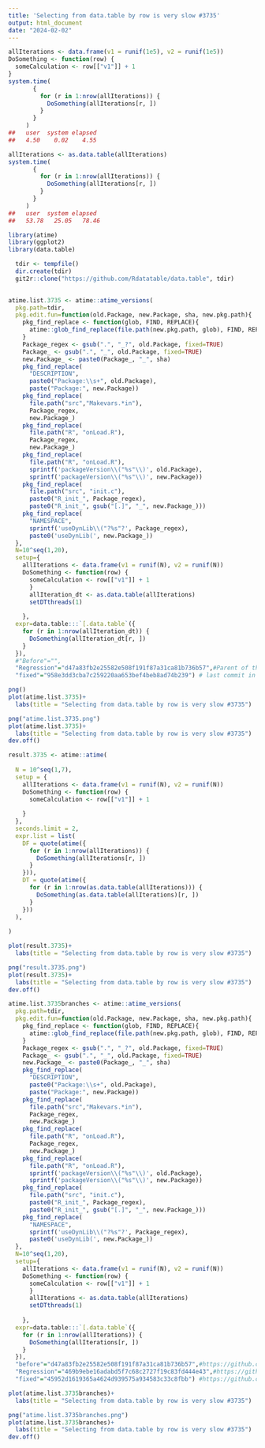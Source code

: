 ```yaml
---
title: 'Selecting from data.table by row is very slow #3735'
output: html_document
date: "2024-02-02"
---
```




```r
allIterations <- data.frame(v1 = runif(1e5), v2 = runif(1e5))
DoSomething <- function(row) {
  someCalculation <- row[["v1"]] + 1
}
system.time(
       {
         for (r in 1:nrow(allIterations)) {
           DoSomething(allIterations[r, ])
         }
       }
     )
##   user  system elapsed 
##   4.50    0.02    4.55 

allIterations <- as.data.table(allIterations)
system.time(
       {
         for (r in 1:nrow(allIterations)) {
           DoSomething(allIterations[r, ])
         }
       }
     )
##   user  system elapsed 
##   53.78   25.05   78.46 
```



```r


library(atime)
library(ggplot2)
library(data.table)

```

```r
  tdir <- tempfile()
  dir.create(tdir)
  git2r::clone("https://github.com/Rdatatable/data.table", tdir)
  
```


```r

atime.list.3735 <- atime::atime_versions(
  pkg.path=tdir,
  pkg.edit.fun=function(old.Package, new.Package, sha, new.pkg.path){
    pkg_find_replace <- function(glob, FIND, REPLACE){
      atime::glob_find_replace(file.path(new.pkg.path, glob), FIND, REPLACE)
    }
    Package_regex <- gsub(".", "_?", old.Package, fixed=TRUE)
    Package_ <- gsub(".", "_", old.Package, fixed=TRUE)
    new.Package_ <- paste0(Package_, "_", sha)
    pkg_find_replace(
      "DESCRIPTION", 
      paste0("Package:\\s+", old.Package),
      paste("Package:", new.Package))
    pkg_find_replace(
      file.path("src","Makevars.*in"),
      Package_regex,
      new.Package_)
    pkg_find_replace(
      file.path("R", "onLoad.R"),
      Package_regex,
      new.Package_)
    pkg_find_replace(
      file.path("R", "onLoad.R"),
      sprintf('packageVersion\\("%s"\\)', old.Package),
      sprintf('packageVersion\\("%s"\\)', new.Package))
    pkg_find_replace(
      file.path("src", "init.c"),
      paste0("R_init_", Package_regex),
      paste0("R_init_", gsub("[.]", "_", new.Package_)))
    pkg_find_replace(
      "NAMESPACE",
      sprintf('useDynLib\\("?%s"?', Package_regex),
      paste0('useDynLib(', new.Package_))
  },
  N=10^seq(1,20),
  setup={ 
    allIterations <- data.frame(v1 = runif(N), v2 = runif(N))
    DoSomething <- function(row) {
      someCalculation <- row[["v1"]] + 1
      }
      allIteration_dt <- as.data.table(allIterations)
      setDTthreads(1)
      
    },
  expr=data.table:::`[.data.table`({
    for (r in 1:nrow(allIteration_dt)) {
      DoSomething(allIteration_dt[r, ])
    }
  }),
  #"Before"="",
  "Regression"="d47a83fb2e25582e508f191f87a31ca81b736b57",#Parent of the first commit in the PR that fixes the issue 
  "fixed"="958e3dd3cba7c259220aa653bef4beb8ad74b239") # last commit in the PR that fixes the issue (https://github.com/Rdatatable/data.table/pull/4488/commits)
```



```r
png()
plot(atime.list.3735)+
  labs(title = "Selecting from data.table by row is very slow #3735")

png("atime.list.3735.png")
plot(atime.list.3735)+
  labs(title = "Selecting from data.table by row is very slow #3735")
dev.off()

```



























```r
result.3735 <- atime::atime(
  
  N = 10^seq(1,7),
  setup = {
    allIterations <- data.frame(v1 = runif(N), v2 = runif(N))
    DoSomething <- function(row) {
      someCalculation <- row[["v1"]] + 1
      
    }
  },
  seconds.limit = 2,
  expr.list = list(
    DF = quote(atime({
      for (r in 1:nrow(allIterations)) {
        DoSomething(allIterations[r, ])
      }
    })),
    DT = quote(atime({
      for (r in 1:nrow(as.data.table(allIterations))) {
        DoSomething(as.data.table(allIterations)[r, ])
      }
    }))
  ),
  
)
```

```r
plot(result.3735)+
  labs(title = "Selecting from data.table by row is very slow #3735")

png("result.3735.png")
plot(result.3735)+
  labs(title = "Selecting from data.table by row is very slow #3735")
dev.off()
```

```r

atime.list.3735branches <- atime::atime_versions(
  pkg.path=tdir,
  pkg.edit.fun=function(old.Package, new.Package, sha, new.pkg.path){
    pkg_find_replace <- function(glob, FIND, REPLACE){
      atime::glob_find_replace(file.path(new.pkg.path, glob), FIND, REPLACE)
    }
    Package_regex <- gsub(".", "_?", old.Package, fixed=TRUE)
    Package_ <- gsub(".", "_", old.Package, fixed=TRUE)
    new.Package_ <- paste0(Package_, "_", sha)
    pkg_find_replace(
      "DESCRIPTION", 
      paste0("Package:\\s+", old.Package),
      paste("Package:", new.Package))
    pkg_find_replace(
      file.path("src","Makevars.*in"),
      Package_regex,
      new.Package_)
    pkg_find_replace(
      file.path("R", "onLoad.R"),
      Package_regex,
      new.Package_)
    pkg_find_replace(
      file.path("R", "onLoad.R"),
      sprintf('packageVersion\\("%s"\\)', old.Package),
      sprintf('packageVersion\\("%s"\\)', new.Package))
    pkg_find_replace(
      file.path("src", "init.c"),
      paste0("R_init_", Package_regex),
      paste0("R_init_", gsub("[.]", "_", new.Package_)))
    pkg_find_replace(
      "NAMESPACE",
      sprintf('useDynLib\\("?%s"?', Package_regex),
      paste0('useDynLib(', new.Package_))
  },
  N=10^seq(1,20),
  setup={ 
    allIterations <- data.frame(v1 = runif(N), v2 = runif(N))
    DoSomething <- function(row) {
      someCalculation <- row[["v1"]] + 1
      }
      allIterations <- as.data.table(allIterations)
      setDTthreads(1)
      
    },
  expr=data.table:::`[.data.table`({
    for (r in 1:nrow(allIterations)) {
      DoSomething(allIterations[r, ])
    }
  }),
  "before"="d47a83fb2e25582e508f191f87a31ca81b736b57",#https://github.com/Rdatatable/data.table/commit/d47a83fb2e25582e508f191f87a31ca81b736b57
  "Regression"="469b9ebe16adabd5f7c68c2727f19c83fd444e43",#https://github.com/Rdatatable/data.table/pull/4488/commits/469b9ebe16adabd5f7c68c2727f19c83fd444e43
  "fixed"="45952d1619365a4624d939575a934583c33c8fbb") #https://github.com/Rdatatable/data.table/pull/4488/commits/45952d1619365a4624d939575a934583c33c8fbb
```



```r
plot(atime.list.3735branches)+
  labs(title = "Selecting from data.table by row is very slow #3735")

png("atime.list.3735branches.png")
plot(atime.list.3735branches)+
  labs(title = "Selecting from data.table by row is very slow #3735")
dev.off()
```

















